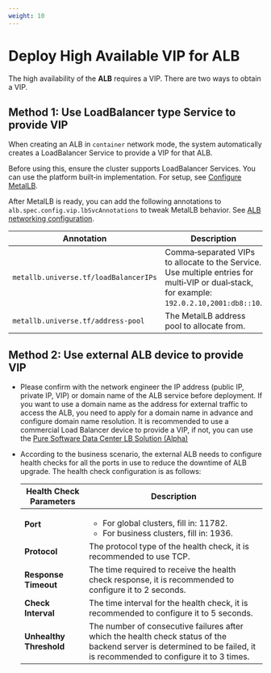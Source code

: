 ```yaml
---
weight: 10
---
```


# Deploy High Available VIP for ALB

The high availability of the **ALB** requires a VIP. There are two ways to obtain a VIP.

## Method 1: Use LoadBalancer type Service to provide VIP

When creating an ALB in `container` network mode, the system automatically creates a LoadBalancer Service to provide a VIP for that ALB.

Before using this, ensure the cluster supports LoadBalancer Services. You can use the platform built‑in implementation. For setup, see [Configure MetalLB](../../functions/create_metallb.mdx).

After MetalLB is ready, you can add the following annotations to `alb.spec.config.vip.lbSvcAnnotations` to tweak MetalLB behavior. See [ALB networking configuration](./deploy_alb.mdx#alb_networking_configuration).

| Annotation | Description |
|---|---|
| `metallb.universe.tf/loadBalancerIPs` | Comma‑separated VIPs to allocate to the Service. Use multiple entries for multi‑VIP or dual‑stack, for example: `192.0.2.10,2001:db8::10`. |
| `metallb.universe.tf/address-pool` | The MetalLB address pool to allocate from. |

## Method 2: Use external ALB device to provide VIP

* Please confirm with the network engineer the IP address (public IP, private IP, VIP) or domain name of the ALB service before deployment. If you want to use a domain name as the address for external traffic to access the ALB, you need to apply for a domain name in advance and configure domain name resolution. It is recommended to use a commercial Load Balancer device to provide a VIP, if not, you can use the [Pure Software Data Center LB Solution (Alpha)](../soft_data_center_lb_solution.mdx)

* According to the business scenario, the external ALB needs to configure health checks for all the ports in use to reduce the downtime of ALB upgrade. The health check configuration is as follows:

    | Health Check Parameters | Description      |
    | -------- | -------- |
    | **Port** | <ul><li>For global clusters, fill in: 11782.</li><li>For business clusters, fill in: 1936.</li></ul> |
    | **Protocol** | The protocol type of the health check, it is recommended to use TCP. |
    | **Response Timeout** | The time required to receive the health check response, it is recommended to configure it to 2 seconds. |
    | **Check Interval** | The time interval for the health check, it is recommended to configure it to 5 seconds. |
    | **Unhealthy Threshold** | The number of consecutive failures after which the health check status of the backend server is determined to be failed, it is recommended to configure it to 3 times. |    

